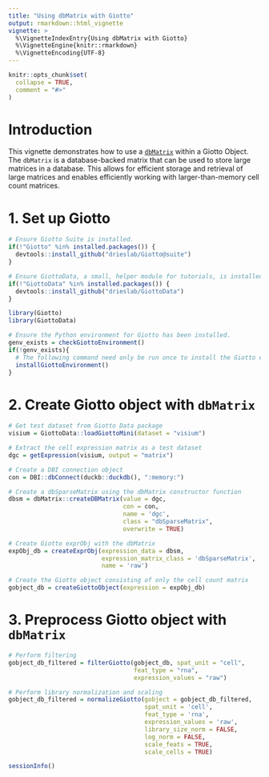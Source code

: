 ```yaml
---
title: "Using dbMatrix with Giotto"
output: rmarkdown::html_vignette
vignette: >
  %\VignetteIndexEntry{Using dbMatrix with Giotto}
  %\VignetteEngine{knitr::rmarkdown}
  %\VignetteEncoding{UTF-8}
---
```


```r
knitr::opts_chunk$set(
  collapse = TRUE,
  comment = "#>"
)
```

# Introduction
This vignette demonstrates how to use a [`dbMatrix`](https://github.com/drieslab/dbMatrix) within a Giotto Object. The `dbMatrix` is a database-backed matrix that can be used to store large matrices in a database. This allows for efficient storage and retrieval of large matrices and enables efficiently working with larger-than-memory cell count matrices.

# 1. Set up Giotto

```r
# Ensure Giotto Suite is installed.
if(!"Giotto" %in% installed.packages()) {
  devtools::install_github("drieslab/Giotto@suite")
}

# Ensure GiottoData, a small, helper module for tutorials, is installed.
if(!"GiottoData" %in% installed.packages()) {
  devtools::install_github("drieslab/GiottoData")
}

library(Giotto)
library(GiottoData)

# Ensure the Python environment for Giotto has been installed.
genv_exists = checkGiottoEnvironment()
if(!genv_exists){
  # The following command need only be run once to install the Giotto environment.
  installGiottoEnvironment()
}
```

# 2. Create Giotto object with `dbMatrix`                                   

```r
# Get test dataset from Giotto Data package
visium = GiottoData::loadGiottoMini(dataset = "visium")

# Extract the cell expression matrix as a test dataset
dgc = getExpression(visium, output = "matrix")

# Create a DBI connection object
con = DBI::dbConnect(duckb::duckdb(), ":memory:")

# Create a dbSparseMatrix using the dbMatrix constructor function
dbsm = dbMatrix::createDBMatrix(value = dgc, 
                                con = con, 
                                name = 'dgc', 
                                class = "dbSparseMatrix",
                                overwrite = TRUE)

# Create Giotto exprObj with the dbMatrix
expObj_db = createExprObj(expression_data = dbsm, 
                          expression_matrix_class = 'dbSparseMatrix', 
                          name = 'raw')

# Create the Giotto object consisting of only the cell count matrix
gobject_db = createGiottoObject(expression = expObj_db)
```

# 3. Preprocess Giotto object with `dbMatrix`
```r
# Perform filtering 
gobject_db_filtered = filterGiotto(gobject_db, spat_unit = "cell",
                                   feat_type = "rna",
                                   expression_values = "raw")

# Perform library normalization and scaling
gobject_db_filtered = normalizeGiotto(gobject = gobject_db_filtered,
                                      spat_unit = 'cell',
                                      feat_type = 'rna',
                                      expression_values = 'raw',
                                      library_size_norm = FALSE,
                                      log_norm = FALSE,
                                      scale_feats = TRUE,
                                      scale_cells = TRUE)
```


```r
sessionInfo()
```